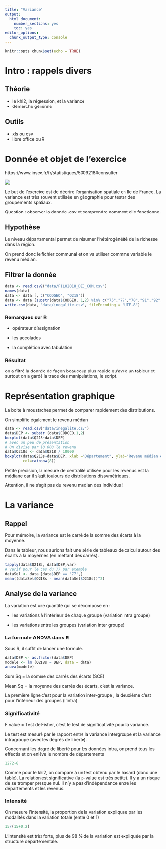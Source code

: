 ```yaml
---
title: "Variance"
output:
  html_document:
    number_sections: yes
    toc: yes
editor_options:
  chunk_output_type: console
---
```


```r
knitr::opts_chunk$set(echo = TRUE)
```

# Intro :  rappels divers

## Théorie

- le khi2, la régression, et la variance
- démarche générale

## Outils

- xls ou csv
- libre office ou R

# Donnée et objet de l'exercice

https://www.insee.fr/fr/statistiques/5009218#consulter

![](img/06_donnee.png)

Le but de l'exercice est de décrire l'organisation spatiale en Ile de France. La 
variance est très souvent utilisée en géographie pour tester des groupements spatiaux.

Question : observer la donnée .csv et comprendre comment elle fonctionne.

## Hypothèse 

Le niveau départemental permet de résumer l'hétérogénéïté de la richesse dans la région.

On prend donc le fichier communal et on va utiliser commme variable le revenu médian.

## Filtrer la donnée


```r
data <- read.csv2("data/FILO2018_DEC_COM.csv")
names(data)
data <- data [, c("CODGEO", "Q218")]
data <- data [substr(data$CODGEO, 1,2) %in% c("75","77","78","91","92","93","94","95"),] 
write.csv(data, "data/inegalite.csv", fileEncoding = "UTF-8")
```

### Remarques sur R

- opérateur d'assignation

- les accolades

- la complétion avec tabulation

### Résultat

on a filtré la donnée de façon beaucoup plus rapide qu'avec un tableur et surtout
on a gardé la trace des manipulations, le script.


# Représentation graphique

La boite à moustaches permet de comparer rapidement des distributions.

On simplifie également le revenu médian

```r
data <- read.csv("data/inegalite.csv")
data$DEP <- substr (data$CODGEO,1,2)
boxplot(data$Q218~data$DEP)
# avec un peu de présentation
# On divise par 10 000 le revenu
data$Q218s <- data$Q218 / 10000
boxplot(data$Q218s~data$DEP, xlab ="Département", ylab="Revenu médian en 2018 (dizaine de milliers)",
        col=rainbow(8))
```


Petite précision, la mesure de centralité utilisée pour les revenus est la médiane
car il s'agit toujours de distributions dissymétriques.

Attention, il ne s'agit pas du revenu médian des individus !

# La variance


## Rappel

Pour mémoire, la variance est le carré de la somme des écarts à la moyenne.

Dans le tableur, nous aurions fait une série de tableaux de calcul autour des 
écarts à la moyennes (en mettant des carrés).

```r
tapply(data$Q218s, data$DEP,var)
# verif pour le cas du 77 par exemple
dataSel <- data [data$DEP == '77',]
mean((dataSel$Q218s - mean(dataSel$Q218s))^2)
```

## Analyse de la variance

La variation est une quantité qui se décompose en :

- les variations à l'intérieur de chaque groupe (variation intra groupe)

- les variations entre les groupes (variation inter groupe)

### La formule ANOVA dans R

Sous R, il suffit de lancer une formule.

```r
data$DEP <- as.factor(data$DEP)
modele <- lm (Q218s ~ DEP, data = data)
anova(modele)
```


Sum Sq = la somme des carrés des écarts (SCE)

Mean Sq =  la moyenne des carrés des écarts, c'est la variance.

La première ligne c'est pour la variation inter-groupe , la deuxième c'est pour l'intérieur
des groupes (l'intra)


### Significativité

F value = Test de Fisher, c'est le test de significativité pour la variance.

Le test est mesuré par le rapport entre la variance intergroupe et la variance intragroupe
(avec les degrés de liberté).

Concernant les degré de liberté pour les données intra, on prend tous les effectis et on enlève
le nombre de départements

```r
1272-8
```


Comme pour le khi2, on compare à un test obtenu par le hasard (donc une table).
La relation est significative (la p-value est très petite). Il y a un risque de se
tromper presque nul.
Il n'y a pas d'indépendance entre les départements et les revenus.


### Intensité

On mesure l'intensité, la proportion de la variation expliquée par les modalités
dans la variation totale (entre 0 et 1)


```r
15/(15+0.2)
```

L'intensité est très forte, plus de 98 % de la variation est expliquée par la structure
départementale.









